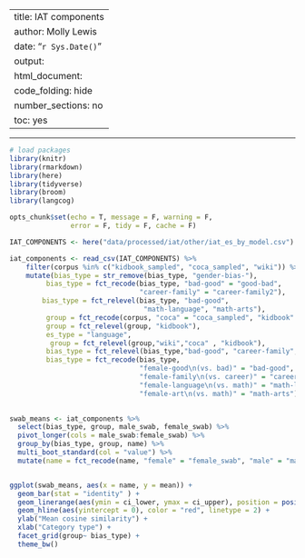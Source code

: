 
---
title: IAT components
author: Molly Lewis 
date: "`r Sys.Date()`"
output: 
  html_document:
    code_folding: hide
    number_sections: no
    toc: yes
---
  
******

```r

# load packages
library(knitr)
library(rmarkdown)
library(here)
library(tidyverse)
library(broom)
library(langcog)

opts_chunk$set(echo = T, message = F, warning = F, 
               error = F, tidy = F, cache = F)
```

```r
IAT_COMPONENTS <- here("data/processed/iat/other/iat_es_by_model.csv")

iat_components <- read_csv(IAT_COMPONENTS) %>%
    filter(corpus %in% c("kidbook_sampled", "coca_sampled", "wiki")) %>%
    mutate(bias_type = str_remove(bias_type, "gender-bias-"),
         bias_type = fct_recode(bias_type, "bad-good" = "good-bad",
                                "career-family" = "career-family2"),
        bias_type = fct_relevel(bias_type, "bad-good", 
                                 "math-language", "math-arts"),
         group = fct_recode(corpus, "coca" = "coca_sampled", "kidbook" = "kidbook_sampled"),
         group = fct_relevel(group, "kidbook"),
         es_type = "language",
          group = fct_relevel(group,"wiki","coca" , "kidbook"),
         bias_type = fct_relevel(bias_type,"bad-good", "career-family","math-language" , "math-arts"),
         bias_type = fct_recode(bias_type,
                                "female-good\n(vs. bad)" = "bad-good",
                                "female-family\n(vs. career)" = "career-family",
                                "female-language\n(vs. math)" = "math-language",
                                "female-art\n(vs. math)" = "math-arts")) 
  

swab_means <- iat_components %>%
  select(bias_type, group, male_swab, female_swab) %>%
  pivot_longer(cols = male_swab:female_swab) %>%
  group_by(bias_type, group, name) %>%
  multi_boot_standard(col = "value") %>%
  mutate(name = fct_recode(name, "female" = "female_swab", "male" = "male_swab"))


ggplot(swab_means, aes(x = name, y = mean)) +
  geom_bar(stat = "identity" ) +
  geom_linerange(aes(ymin = ci_lower, ymax = ci_upper), position = position_dodge(width = .9)) +
  geom_hline(aes(yintercept = 0), color = "red", linetype = 2) +
  ylab("Mean cosine similarity") +
  xlab("Category type") +
  facet_grid(group~ bias_type) +
  theme_bw()
```
